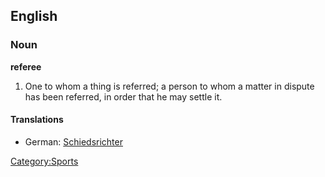 ==English==

===Noun===

'''referee'''

#One to whom a thing is referred; a person to whom a matter in dispute has been referred, in order that he may settle it.

====Translations====
*German: [[Schiedsrichter]]

[[Category:Sports]]